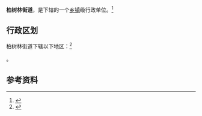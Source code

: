 {{中国乡级行政区|61/01/03/002/000}}

'''柏树林街道'''，是{{PRC admin/fullname|61/01/03/002/000|3}}下辖的一个[[乡镇|乡镇]]级行政单位。<ref>{{PRC admin/ref sgc|{{PRC admin/parent|61/01/03/002/000}}}}</ref>

== 行政区划 ==

柏树林街道下辖以下地区：<ref>{{PRC admin/ref sgc|61/01/03/002/000}}</ref>

{{PRC admin/children|61/01/03/002/000}}。

== 参考资料 ==

{{reflist}}

{{行政区划小作品}}
{{PRC admin/navcat|61/01/03/002/000}}